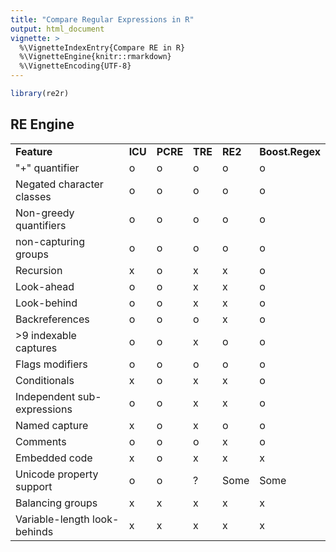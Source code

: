 ```yaml
---
title: "Compare Regular Expressions in R"
output: html_document
vignette: >
  %\VignetteIndexEntry{Compare RE in R}
  %\VignetteEngine{knitr::rmarkdown}
  %\VignetteEncoding{UTF-8}
---
```


```r
library(re2r)
```

## RE Engine

<div  class="markdown-body">
<table>
<tr><td>**Feature**</td>
<td>**ICU**</td>
<td>**PCRE**</td>
<td>**TRE**</td>
<td>**RE2**</td>
<td>**Boost.Regex**</td>
</tr>
<tr><td>&quot;+&quot; quantifier</td>
<td>o</td>
<td>o</td>
<td>o</td>
<td>o</td>
<td>o</td>
</tr>
<tr><td>Negated character classes</td>
<td>o</td>
<td>o</td>
<td>o</td>
<td>o</td>
<td>o</td>
</tr>
<tr><td>Non-greedy quantifiers</td>
<td>o</td>
<td>o</td>
<td>o</td>
<td>o</td>
<td>o</td>
</tr>
<tr><td>non-capturing groups</td>
<td>o</td>
<td>o</td>
<td>o</td>
<td>o</td>
<td>o</td>
</tr>
<tr><td>Recursion</td>
<td>x</td>
<td>o</td>
<td>x</td>
<td>x</td>
<td>o</td>
</tr>
<tr><td>Look-ahead</td>
<td>o</td>
<td>o</td>
<td>x</td>
<td>x</td>
<td>o</td>
</tr>
<tr><td>Look-behind</td>
<td>o</td>
<td>o</td>
<td>x</td>
<td>x</td>
<td>o</td>
</tr>
<tr><td>Backreferences</td>
<td>o</td>
<td>o</td>
<td>o</td>
<td>x</td>
<td>o</td>
</tr>
<tr><td>&gt;9 indexable captures</td>
<td>o</td>
<td>o</td>
<td>x</td>
<td>o</td>
<td>o</td>
</tr>
<tr><td>Flags modifiers </td>
<td>o</td>
<td>o</td>
<td>o</td>
<td>o</td>
<td>o</td>
</tr>
<tr><td>Conditionals</td>
<td>x</td>
<td>o</td>
<td>x</td>
<td>x</td>
<td>o</td>
</tr>
<tr><td>Independent sub-expressions</td>
<td>o</td>
<td>o</td>
<td>x</td>
<td>x</td>
<td>o</td>
</tr>
<tr><td>Named capture</td>
<td>x</td>
<td>o</td>
<td>x</td>
<td>o</td>
<td>o</td>
</tr>
<tr><td>Comments</td>
<td>o</td>
<td>o</td>
<td>o</td>
<td>x</td>
<td>o</td>
</tr>
<tr><td>Embedded code</td>
<td>x</td>
<td>o</td>
<td>x</td>
<td>x</td>
<td>x</td>
</tr>
<tr><td>Unicode property support </td>
<td>o</td>
<td>o</td>
<td>?</td>
<td>Some</td>
<td>Some</td>
</tr>
<tr><td>Balancing groups</td>
<td>x</td>
<td>x</td>
<td>x</td>
<td>x</td>
<td>x</td>
</tr>
<tr><td>Variable-length look-behinds</td>
<td>x</td>
<td>x</td>
<td>x</td>
<td>x</td>
<td>x</td>
</tr>
</table>
</div>

<p />
